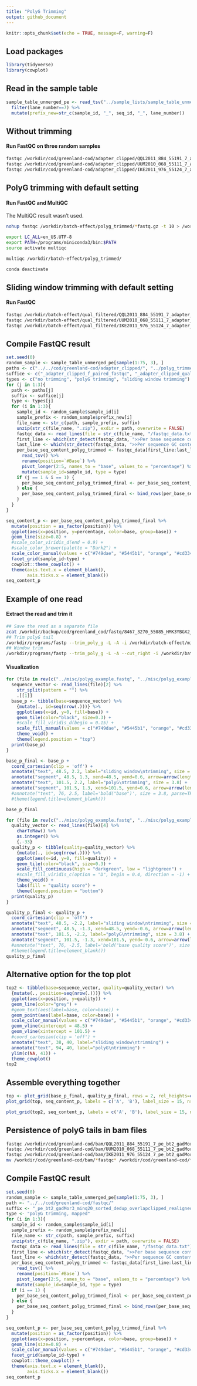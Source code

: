 ```yaml
---
title: "PolyG Trimming"
output: github_document
---
```


```r
knitr::opts_chunk$set(echo = TRUE, message=F, warning=F)
```

## Load packages

```r
library(tidyverse)
library(cowplot)
```

## Read in the sample table

```r
sample_table_unmerged_pe <- read_tsv("../sample_lists/sample_table_unmerged.tsv") %>%
  filter(lane_number==7) %>%
  mutate(prefix_new=str_c(sample_id, "_", seq_id, "_", lane_number))
```

## Without trimming

#### Run FastQC on three random samples

```bash
fastqc /workdir/cod/greenland-cod/adapter_clipped/QQL2011_884_55191_7_adapter_clipped_f_paired.fastq.gz
fastqc /workdir/cod/greenland-cod/adapter_clipped/UUM2010_068_55111_7_adapter_clipped_f_paired.fastq.gz
fastqc /workdir/cod/greenland-cod/adapter_clipped/IKE2011_976_55124_7_adapter_clipped_f_paired.fastq.gz
```

## PolyG trimming with default setting

#### Run FastQC and MultiQC

The MultiQC result wasn't used. 

```bash
nohup fastqc /workdir/batch-effect/polyg_trimmed/*fastq.gz -t 10 > /workdir/batch-effect/run_fastqc_polyg_trimmed.nohup &

export LC_ALL=en_US.UTF-8
export PATH=/programs/miniconda3/bin:$PATH
source activate multiqc

multiqc /workdir/batch-effect/polyg_trimmed/

conda deactivate
```

## Sliding window trimming with default setting

#### Run FastQC

```bash
fastqc /workdir/batch-effect/qual_filtered/QQL2011_884_55191_7_adapter_clipped_qual_filtered_f_paired.fastq.gz
fastqc /workdir/batch-effect/qual_filtered/UUM2010_068_55111_7_adapter_clipped_qual_filtered_f_paired.fastq.gz
fastqc /workdir/batch-effect/qual_filtered/IKE2011_976_55124_7_adapter_clipped_qual_filtered_f_paired.fastq.gz
```

## Compile FastQC result

```r
set.seed(0)
random_sample <- sample_table_unmerged_pe[sample(1:75, 3), ]
paths <- c("../../cod/greenland-cod/adapter_clipped/", "../polyg_trimmed/", "../cut_right/")
suffice <- c("_adapter_clipped_f_paired_fastqc", "_adapter_clipped_qual_filtered_f_paired_fastqc", "_adapter_clipped_qual_filtered_f_paired_fastqc")
types <- c("no trimming", "polyG trimming", "sliding window trimming")
for (j in 1:3){
  path <- paths[j]
  suffix <- suffice[j]
  type <- types[j]
  for (i in 1:3){
    sample_id <- random_sample$sample_id[i]
    sample_prefix <- random_sample$prefix_new[i]
    file_name <- str_c(path, sample_prefix, suffix)
    unzip(str_c(file_name, ".zip"), exdir = path, overwrite = FALSE)
    fastqc_data <- read_lines(file = str_c(file_name, "/fastqc_data.txt"))
    first_line <- which(str_detect(fastqc_data, ">>Per base sequence content")) + 1
    last_line <- which(str_detect(fastqc_data, ">>Per sequence GC content")) - 2
    per_base_seq_content_polyg_trimmed <- fastqc_data[first_line:last_line] %>%
      read_tsv() %>%
      rename(position=`#Base`) %>%
      pivot_longer(2:5, names_to = "base", values_to = "percentage") %>%
      mutate(sample_id=sample_id, type = type)
    if (j == 1 & i == 1) {
      per_base_seq_content_polyg_trimmed_final <- per_base_seq_content_polyg_trimmed
    } else {
      per_base_seq_content_polyg_trimmed_final <- bind_rows(per_base_seq_content_polyg_trimmed_final, per_base_seq_content_polyg_trimmed)
    }
  }
}

seq_content_p <- per_base_seq_content_polyg_trimmed_final %>%
  mutate(position = as_factor(position)) %>%
  ggplot(aes(x=position, y=percentage, color=base, group=base)) +
  geom_line(size=0.8) +
  #scale_color_viridis_d(end = 0.9) +
  #scale_color_brewer(palette = "Dark2") +
  scale_color_manual(values = c("#749dae", "#5445b1", "orange", "#cd3341")) +
  facet_grid(sample_id~type) +
  cowplot::theme_cowplot() +
  theme(axis.text.x = element_blank(),
        axis.ticks.x = element_blank())
seq_content_p
```

## Example of one read

#### Extract the read and trim it

```bash
## Save the read as a separate file
zcat /workdir/backup/cod/greenland_cod/fastq/8467_3270_55085_HMK3YBGX2_NAR2008_006_GCTACGCT_CTCTCTAT_R1.fastq.gz | grep ATCCCGCACCCTCCCATTTCTCTTCAACAACAACAACCTCCGCCGCCCATCCCGTGTCACACACGGGCGCGCGGGGGGGGGGGGGGGGGGTGGCGCGGGGC -A2 -B1 > /workdir/batch-effect/misc/polyg_example.fastq
## Trim polyG tail
/workdir/programs/fastp --trim_poly_g -L -A -i /workdir/batch-effect/misc/polyg_example.fastq -o /workdir/batch-effect/misc/polyg_example_trim_polyg.fastq
## Window trim
/workdir/programs/fastp --trim_poly_g -L -A --cut_right -i /workdir/batch-effect/misc/polyg_example.fastq -o /workdir/batch-effect/misc/polyg_example_polyg_cut_right.fastq
```

#### Visualization

```r
for (file in rev(c("../misc/polyg_example.fastq", "../misc/polyg_example_trim_polyg.fastq", "../misc/polyg_example_polyg_cut_right.fastq"))){
  sequence_vector <- read_lines(file)[2] %>%
    str_split(pattern = "") %>%
    .[[1]]
  base_p <- tibble(base=sequence_vector) %>%
    {mutate(., id=seq(nrow(.)))} %>%
    ggplot(aes(x=id, y=0, fill=base)) +
    geom_tile(color="black", size=0.3) +
    #scale_fill_viridis_d(begin = 0.15) +
    scale_fill_manual(values = c("#749dae", "#5445b1", "orange", "#cd3341")) +
    theme_void() +
    theme(legend.position = "top")
  print(base_p)
}
```

```r
base_p_final <- base_p +
  coord_cartesian(clip = 'off') +
  annotate("text", 48.5, 2.2, label="sliding window\ntrimming", size = 3.8) +
  annotate("segment", 48.5, 1.3, xend=48.5, yend=0.6, arrow=arrow(length = unit(0.1, "npc")), size=1) +
  annotate("text", 101.5, 2.2, label="polyG\ntrimming", size = 3.8) +
  annotate("segment", 101.5, 1.3, xend=101.5, yend=0.6, arrow=arrow(length = unit(0.1, "npc")), size=1) #+
  #annotate("text", 76, 2.5, label='bold("base")', size = 3.8, parse=TRUE) +
  #theme(legend.title=element_blank())

base_p_final
```

```r
for (file in rev(c("../misc/polyg_example.fastq", "../misc/polyg_example_trim_polyg.fastq", "../misc/polyg_example_polyg_cut_right.fastq"))){
  quality_vector <- read_lines(file)[4] %>%
    charToRaw() %>%
    as.integer() %>% 
    {.-33}
  quality_p <- tibble(quality=quality_vector) %>%
    {mutate(., id=seq(nrow(.)))} %>%
    ggplot(aes(x=id, y=0, fill=quality)) +
    geom_tile(color="black", size=0.3) +
    scale_fill_continuous(high = "darkgreen", low = "lightgreen") +
    #scale_fill_viridis_c(option = "D", begin = 0.4, direction = -1) +
    theme_void() +
    labs(fill = "quality score") +
    theme(legend.position = "bottom")
  print(quality_p)
}
```

```r
quality_p_final <- quality_p +
  coord_cartesian(clip = 'off') +
  annotate("text", 48.5, -2.2, label="sliding window\ntrimming", size = 3.8) +
  annotate("segment", 48.5, -1.3, xend=48.5, yend=-0.6, arrow=arrow(length = unit(0.1, "npc")), size=1) +
  annotate("text", 101.5, -2.2, label="polyG\ntrimming", size = 3.8) +
  annotate("segment", 101.5, -1.3, xend=101.5, yend=-0.6, arrow=arrow(length = unit(0.1, "npc")), size=1) #+
  #annotate("text", 76, -2.5, label='bold("base quality score")', size = 3.8, parse=TRUE) +
  #theme(legend.title=element_blank())
quality_p_final
```

## Alternative option for the top plot

```r
top2 <- tibble(base=sequence_vector, quality=quality_vector) %>%
  {mutate(., position=seq(nrow(.)))} %>%
  ggplot(aes(x=position, y=quality)) +
  geom_line(color="grey") +
  #geom_text(aes(label=base, color=base)) +
  geom_point(aes(label=base, color=base)) +
  scale_color_manual(values = c("#749dae", "#5445b1", "orange", "#cd3341")) +
  geom_vline(xintercept = 48.5) +
  geom_vline(xintercept = 101.5) +
  #coord_cartesian(clip = 'off') +
  annotate("text", 38, 40, label="sliding window\ntrimming") +
  annotate("text", 94, 40, label="polyG\ntrimming") +
  ylim(c(NA, 41)) +
  theme_cowplot()
top2
```

## Assemble everything together

```r
top <- plot_grid(base_p_final, quality_p_final, rows = 2, rel_heights=c(1, 1.2)) + theme(plot.margin=unit(c(1, 1.5, 1, 1), unit="line"))
plot_grid(top, seq_content_p, labels = c('A', 'B'), label_size = 15, nrow = 2, rel_heights = c(2.5, 5))
```


```r
plot_grid(top2, seq_content_p, labels = c('A', 'B'), label_size = 15, nrow = 2, rel_heights = c(3, 5))
```

## Persistence of polyG tails in bam files

```bash
fastqc /workdir/cod/greenland-cod/bam/QQL2011_884_55191_7_pe_bt2_gadMor3_minq20_sorted_dedup_overlapclipped_realigned.bam
fastqc /workdir/cod/greenland-cod/bam/UUM2010_068_55111_7_pe_bt2_gadMor3_minq20_sorted_dedup_overlapclipped_realigned.bam
fastqc /workdir/cod/greenland-cod/bam/IKE2011_976_55124_7_pe_bt2_gadMor3_minq20_sorted_dedup_overlapclipped_realigned.bam
mv /workdir/cod/greenland-cod/bam/*fastqc* /workdir/cod/greenland-cod/fastqc/
```

## Compile FastQC result

```r
set.seed(0)
random_sample <- sample_table_unmerged_pe[sample(1:75, 3), ]
path <- "../../cod/greenland-cod/fastqc/"
suffix <- "_pe_bt2_gadMor3_minq20_sorted_dedup_overlapclipped_realigned_fastqc"
type <- "polyG trimming, mapped"
for (i in 1:3){
  sample_id <- random_sample$sample_id[i]
  sample_prefix <- random_sample$prefix_new[i]
  file_name <- str_c(path, sample_prefix, suffix)
  unzip(str_c(file_name, ".zip"), exdir = path, overwrite = FALSE)
  fastqc_data <- read_lines(file = str_c(file_name, "/fastqc_data.txt"))
  first_line <- which(str_detect(fastqc_data, ">>Per base sequence content")) + 1
  last_line <- which(str_detect(fastqc_data, ">>Per sequence GC content")) - 2
  per_base_seq_content_polyg_trimmed <- fastqc_data[first_line:last_line] %>%
    read_tsv() %>%
    rename(position=`#Base`) %>%
    pivot_longer(2:5, names_to = "base", values_to = "percentage") %>%
    mutate(sample_id=sample_id, type = type)
  if (i == 1) {
    per_base_seq_content_polyg_trimmed_final <- per_base_seq_content_polyg_trimmed
  } else {
    per_base_seq_content_polyg_trimmed_final <- bind_rows(per_base_seq_content_polyg_trimmed_final, per_base_seq_content_polyg_trimmed)
  }
}

seq_content_p <- per_base_seq_content_polyg_trimmed_final %>%
  mutate(position = as_factor(position)) %>%
  ggplot(aes(x=position, y=percentage, color=base, group=base)) +
  geom_line(size=0.8) +
  scale_color_manual(values = c("#749dae", "#5445b1", "orange", "#cd3341")) +
  facet_grid(sample_id~type) +
  cowplot::theme_cowplot() +
  theme(axis.text.x = element_blank(),
        axis.ticks.x = element_blank())
seq_content_p
```